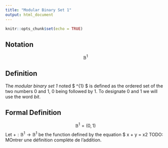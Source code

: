 ```yaml
---
title: "Modular Binary Set 1"
output: html_document
---
```


```r
knitr::opts_chunk$set(echo = TRUE)
```

## Notation

$$ \mathbb{B}^{1} $$

## Definition

The *modular binary set 1* noted $ \mathbb{B}^{1} $ is defined as the ordered set of the two numbers 0 and 1, 0 being followed by 1. To designate 0 and 1 we will use the word *bit*.

## Formal Definition

$$ \mathbb{B}^{1} = (0,1) $$
Let $+:\mathbb{B}^{1} \to \mathbb{B}^{1}$ be the function defined by the equation $ x + y = x2
TODO: MOntrer une définition complète de l'addition.
